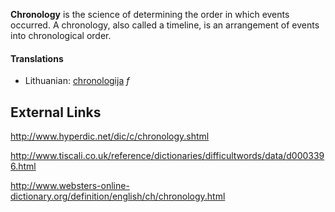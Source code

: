 '''Chronology''' is the science of determining the order in which events occurred. A chronology, also called a timeline, is an arrangement of events into chronological order.


====Translations====
*Lithuanian: [[chronologija]] ''f''

== External Links ==

http://www.hyperdic.net/dic/c/chronology.shtml

http://www.tiscali.co.uk/reference/dictionaries/difficultwords/data/d0003396.html

http://www.websters-online-dictionary.org/definition/english/ch/chronology.html